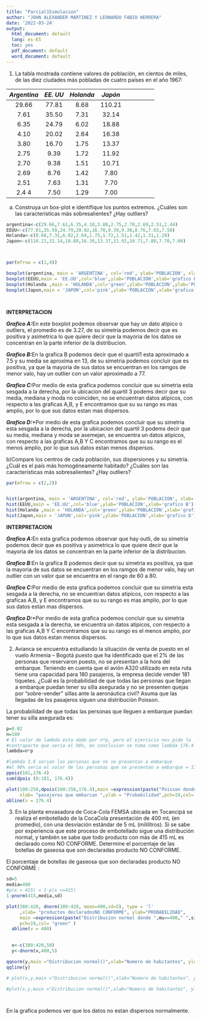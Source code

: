 ```yaml
---
title: "Parcial1Simulacion"
author: "JOHN ALEXANDER MARTINEZ Y LEONARDO FABIO HERRERA"
date: '2022-03-24'
output:
  html_document: default
  lang: es-ES
  toc: yes
  pdf_document: default
  word_document: default
---
```


1. La tabla mostrada contiene valores de población, en cientos de miles, de las diez ciudades más
pobladas de cuatro países en el año 1967:


*Argentina*|*EE. UU*|*Holanda*|*Japón*|
|:-----:|:----:|:-----:|:-----:|:-----:|:-----:|:-----:|:-----:|:-----:|
29.66| 77.81| 8.68| 110.21|
7.61 | 35.50| 7.31| 32.14 |
6.35 |24.79 |6.02 |18.88  |
4.10 |20.02 |2.64 |16.38  |
3.80 |16.70 |1.75 |13.37  |
2.75 |9.39  |1.72 |11.92  |
2.70 |9.38  |1.51 |10.71  |
2.69 |8.76  |1.42 |7.80   |
2.51 |7.63  |1.31 |7.70   |
2.4 4| 7.50 |1.29 |7.00   |

a) Construya un box-plot e identifique los puntos extremos. ¿Cuáles son las características más sobresalientes? ¿Hay outliers?
```r



argentina<-c(29.66,7.61,6.35,4.10,3.80,2.75,2.70,2.69,2.51,2.44)
EEUU<-c(77.81,35.50,24.79,20.02,16.70,9.39,9.38,8.76,7.63,7.50)
Holanda<-c(8.68,7.31,6.02,2.64,1.75,1.72,1.51,1.42,1.31,1.29)
Japon<-c(110.21,32.14,18.88,16.38,13.37,11.92,10.71,7.80,7.70,7.00)



par(mfrow = c(1,4))

boxplot(argentina, main = 'ARGENTINA', col='red', ylab='POBLACION', xlab='grafico A')
boxplot(EEUU,main = 'EE.UU',col='blue',ylab='POBLACION',xlab='grafico B')
boxplot(Holanda ,main = 'HOLANDA',col='green',ylab='POBLACION',ylab='POBLACION',xlab='grafico C')
boxplot(Japon,main = 'JAPON',col='pink',ylab='POBLACION',xlab='grafico D')




```


**INTERPRETACION**

***Grafico A:***En este boxplot podemos observar que  hay un dato atipico o outliers, el promedio es de 3.27, de su simetria podemos decir que es positiva y asimetrica lo que quiere decir que la mayoria de los datos se concentran en la parte inferior de la distribucion.

\n
***Grafico B:***En la grafica B podemos decir que el quartil1 esta aproximado a 7.5 y su media se aproxima en 13, de su simetria podemos concluir que es positiva, ya que la mayoria de sus datos se encuentran en los ramgos de menor valo, hay un outlier con un valor aproximado a  77.


***Grafico C:***Por medio de esta grafica podemos concluir que su simetria esta sesgada a la derecha, por la ubicacion del quartil 3 podems decir que su media, mediana y moda no coinciden, no se encuentran datos atipicos, con respecto a las graficas A,B, y E encontramos que su su rango es mas amplio, por lo que sus datos estan mas dispersos.  


***Grafico D:****Por medio de esta grafica podemos concluir que su simetria esta sesgada a la derecha, por la ubicacion del quartil 3 podems decir que su media, mediana y moda se asemejan,  se encuentra un datos atipicos, con respecto a las graficas A,B Y C encontramos que su su rango es el menos  amplio, por lo que sus datos estan menos dispersos.  


b)Compare los centros de cada población, sus dispersiones y su simetría. ¿Cuál es el país más homogéneamente habitado? ¿Cuáles son las características más sobresalientes? ¿Hay outliers?

```r

par(mfrow = c(2,2))


hist(argentina, main = 'ARGENTINA', col='red', ylab='POBLACION', xlab='grafico A')
hist(EEUU,main = 'EE.UU',col='blue',ylab='POBLACION',xlab='grafico B')
hist(Holanda ,main = 'HOLANDA',col='green',ylab='POBLACION',xlab='grafico C')
hist(Japon,main = 'JAPON',col='pink',ylab='POBLACION',xlab='grafico D')


```


**INTERPRETACION**

***Grafico A:***En esta grafica podemos observar que hay  outli, de su simetria podemos decir que es positiva y asimetrica lo que quiere decir que la mayoria de los datos se concentran en la parte inferior de la distribucion.

***Grafico B:***En la grafica B podemos decir que  su simetria  es positiva, ya que la mayoria de sus datos se encuentran en los ramgos de menor valo, hay un outlier con un valor que se encuentra en el rango de 60 a 80.


***Grafico C:***Por medio de esta grafica podemos concluir que su simetria esta sesgada a la derecha, no se encuentran datos atipicos, con respecto a las graficas A,B, y E encontramos que su su rango es mas amplio, por lo que sus datos estan mas dispersos.  


***Grafico D:****Por medio de esta grafica podemos concluir que su simetria esta sesgada a la derecha,  se encuentra un datos atipicos, con respecto a las graficas A,B Y C encontramos que su su rango es el menos  amplio, por lo que sus datos estan menos dispersos.





2. Avianca se encuentra estudiando la situación de venta de puesto en el vuelo Armenia – Bogotá puesto
que ha identificado que el 2% de las personas que reservaron puesto, no se presentan a la hora del
embarque. Teniendo en cuenta que el avión A320 utilizado en esta ruta tiene una capacidad para 180
pasajeros, la empresa decide vender 181 tiquetes. ¿Cuál es la probabilidad de que todas las personas que
llegan a embarque puedan tener su silla asegurada y no se presenten quejas por “sobre-vender” sillas ante
la aeronáutica civil? Asuma que las llegadas de los pasajeros siguen una distribución Poisson.

La probabilidad de que todas las personas que lleguen a embarque puedan tener su silla asegurada es: 

```r

p=0.02
n=180
# El valor de lambda esta dado por n*p, pero el ejercicio nos pide la 
#contraparte que seria el 98%, en conclusion se toma como lambda 176.4
lambda=n*p

#lambda 3.6 serian las personas que no se presentan a embarque
#el 98% seria el valor de las personas que se presentan a embarque = 176.4
ppois(181,176.4)
sum(dpois (0:181, 176.4))

plot(100:250,dpois(100:250,176.4),main =expression(paste("Poisson donde ",lambda==176.4)),
     xlab= "pasajeros que embarcan ",ylab = "Probabilidad",pch=19,col= "green" )
abline(v = 176.4)

```


3. En la planta envasadora de Coca-Cola FEMSA ubicada en Tocancipá se realiza el embotellado de la CocaCola presentación de 400 mL (en promedio), con una desviación estándar de 5 mL (mililitros). Si se sabe por
experiencia que este proceso de embotellado sigue una distribución normal, y también se sabe que todo
producto con más de 415 mL es declarado como NO CONFORME. Determine el porcentaje de las botellas de
gaseosa que son declaradas producto NO CONFORME.

El porcentaje de botellas de gaseosa que son declaradas producto NO CONFORME :
```r
sd=5
media=400
#p(x > 415) = 1-p(x <=415)
1-pnorm(415,media,sd)

plot(380:420, dnorm(380:420, mean=400,sd=5), type = 'l'
     ,xlab= "productos declaradosNO CONFORME", ylab="PROBABILIDAD",
     main =expression(paste("Distribucion normal donde ",mu==400," ",sigma==5)),
     pch=19,col= "green" )
  abline(v = 400)
  

  x<-c(380:420,50)
  y<-dnorm(x,400,5)

qqnorm(y,main ="Distribucion normal()",xlab="Numero de habitantes", ylab="Probabilidad", col="red", pch=19)
qqline(y)

# plot(x,y,main ="Distribucion normal()",xlab="Numero de habitantes", ylab="Probabilidad", col="red", pch=19)

#plot(x,y,main ="Distribucion normal()",xlab="Numero de habitantes", ylab="Probabilidad", col="red", pch=19)




```


En la grafica podemos ver que los datos no estan dispersos normalmente.


